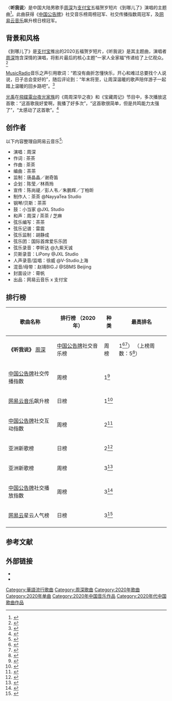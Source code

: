 {{noteTA
|G1=Music
}}
{{Infobox song
| name       = 听我说
| cover      = Listen_To_Me,_single_of_Zhou_Shen,_January_2020.jpg
| type       = [[单曲|单曲]]
| artist     = [[周深|周深]]
| album      = 
| released   = {{Start date|2020|1|7}}
| format     =
* [[数位音乐下载|数字下载]]
| recorded   = 
| studio     = 
| venue      = 
| genre      = [[华语流行音乐|流行]]
| length     = {{Duration|m=3|s=57}}
| label      = 
| writer     = 
| lyricist   = 
| composer   = 
| arranger   = 
| producer   = 
| chronology = [[周深|周深]]
| prev_title = [[愿_(周深歌曲)|愿]]
| prev_year  = 2019
| next_title = [[請篤信一個夢|請篤信一個夢]]
| next_year  = 2020
| misc       = {{Extra chronology
 | artist     = 周深影视
 | type       = 单曲
 | prev_title = [[愿_(周深歌曲)|愿]]
 | prev_year  = 2019
 | title      = 听我说
 | year       = 2020
 | next_title = [[請篤信一個夢|請篤信一個夢]]
 | next_year  = 2020
}}
}}

〈'''听我说'''〉是中国大陆男歌手[[周深|周深]]为[[支付宝|支付宝]]五福贺岁短片《到哪儿了》演唱的主题曲<ref>{{cite web |title=上亿人说看哭了关于支付宝五福短片你一定要知道的几件事 |url=https://finance.ifeng.com/c/7tArQqgPjLV |website=凤凰网财经 |accessdate=2020-01-13 |archive-date=2021-01-29 |archive-url=https://web.archive.org/web/20210129144126/https://finance.ifeng.com/c/7tArQqgPjLV |dead-url=no }}</ref>。此曲获得《[[中国公告牌|中国公告牌]]》社交音乐榜周榜冠军、社交传播指数周冠军，及[[网易云音乐|网易云音乐]]飙升榜日榜冠军。

==背景和风格==
《到哪儿了》是[[支付宝|支付宝]]推出的2020五福贺岁短片，《听我说》是其主题曲，演唱者[[周深|周深]]饱含深情的演唱，将影片最后的核心主题“一家人全家福”传递给了上亿观众。<ref>{{cite web |title=上亿人说看哭了关于支付宝五福短片你一定要知道的几件事 |url=http://ad.163.com/20/0113/10/F2P07LQ0000189DG.html |website=网易新闻 |accessdate=2020-01-13 |archive-date=2021-01-31 |archive-url=https://web.archive.org/web/20210131190706/http://ad.163.com/20/0113/10/F2P07LQ0000189DG.html |dead-url=no }}</ref>

[[MusicRadio|MusicRadio]]音乐之声引用歌词：“若没有曲折怎懂快乐，开心和难过总要找个人说说，日子总会变好的”，随后评论到：“年末将至，让周深温暖的歌声陪伴游子一起踏上温暖的回乡路吧”。<ref>{{cite web |title=@卡布叻_周深 为贺岁微电影《到哪儿了》献唱的主题曲《听我说》暖心来袭 |url=https://www.weibo.com/1668662863/IoyjYcv4A |website=微博 |publisher=MusicRadio音乐之声 |accessdate=2020-01-08}}</ref>

[[光禹|光禹]]在[[飛碟電台|飛碟電台]][[夜光家族|夜光家族]]的《周周深华之夜》和《宝藏周记》节目中，多次播放这首歌：“这首歌我好爱啊，我播了好多次”，“这首歌很简单，但是共鸣能力太强了”，“太感动了这首歌”。<ref>{{Cite episode |title=第21期 |episodelink= |series=宝藏周记 |serieslink= |credits=光禹 |network=飞碟电台 |station=夜光家族 |date=2020-11-26 |season= |seriesno= |number= |minutes=26:40 |quote= |language=}}</ref>
<!--<ref>{{cite web |title=【周深2020.11.26 飞碟电台·夜光家族《宝藏周记》第21期】 |url=https://weibo.com/6466290670/JvKpG8wla |website=周深资讯站的微博 |publisher=飞碟电台 |accessdate=2020-11-27}}</ref>
-->

==创作者==
以下内容整理自网易云音乐<ref>{{cite web |title=听我说 |url=https://music.163.com/#/song?id=1415078941 |website=网易云音乐 |accessdate=2021-01-24 |archive-date=2018-10-18 |archive-url=https://web.archive.org/web/20181018134211/https://music.163.com/#/song?id=1415078941 |dead-url=no }}</ref>:

{{Div col}}
*演唱：周深
*作词 : 茶茶
*作曲 : 茶茶
*编曲：茶茶
*监制：唐晶晶／谢奇笛
*企划：陈莹／林燕玲
*宣传：陈尚禔／彭人韦／朱鹏辉／丁柏昕
*制作人：茶茶 @NayyaTea Studio
*钢琴/贝斯：茶茶
*鼓：小当家 @JXL Studio
*和声：周深 / 茶茶 / 芝麻
*弦乐编写：茶茶
*弦乐记谱：雷震
*弦乐监制：胡静成
*弦乐团：国际首席爱乐乐团
*弦乐录音：李昕达 @九紫天诚
*贝斯录音：LiPony @JXL Studio
*人声录音/监唱：徐威 @V-Studio上海
*混音/母带：赵靖BIG.J @SBMS Beijing
*封面设计：霄帆
*出品：网易云音乐 x 支付宝
{{div col end}}

== 排行榜 ==
{| class="wikitable plainrowheaders sortable" style="text-align:center"
|-
! scope="col"| 歌曲名称
! scope="col"| 排行榜
（2020年）
! scope="col"| 种类
! scope="col"| 最高排名
|-
|rowspan = '8'|'''《听我说》'''
[[周深|周深]]
|[[中国公告牌|中国公告牌]]社交音乐榜
|周榜
|1<ref>{{cite web |title=本期公告牌社交音乐榜W1 |url=https://www.weibo.com/6016400886/IpIFasdoo |website=微博 |publisher=Billboard中国 |accessdate=2020-01-16}}</ref><ref>{{cite web |url=http://www.billboardchina.cn/top/week/2020-01-06.html |script-title=ja:Billboard中国社交音乐榜 2020年02月03日 - 2020年02月09日 |work=Billboard中国 |accessdate= |language=zh-cn |deadurl=yes |archiveurl=https://archive.today/20200219212356/http://www.billboardchina.cn/top/week/2020-01-06.html |archivedate=2020-02-19 }}</ref>）
（上榜周数：5<ref>{{cite web |url=http://www.billboardchina.cn/top/week/2020-02-10.html |script-title=ja:Billboard中国社交音乐榜 2020年02月03日 - 2020年02月09日 |work=Billboard中国 |accessdate= |language=zh-cn |deadurl=yes |archiveurl=https://archive.today/20210124235057/http://www.billboardchina.cn/top/week/2020-02-10.html |archivedate=2021-01-24 }}</ref>）
|-
|[[中国公告牌|中国公告牌]]社交传播指数
|周榜
|1<ref>{{cite web |title=本周#公告牌社交音乐榜# W1 (2020.01.06-2020.01.12） 社交传播指数Top10盘点来啦 |url=https://weibo.com/6016400886/IpU3qwkSI |website=微博 |publisher=Billboard中国 |accessdate=2020-01-17}}</ref>
|-
|[[网易云音乐|网易云音乐]]飙升榜
|日榜
|1<ref>{{cite web |title=【1月9日】 |url=https://weibo.com/7368369618/IoEMwwLO4 |website=微博 |publisher=周深数据播报站 |accessdate=2020-01-09}}</ref>
|-
|[[中国公告牌|中国公告牌]]社交互动指数
|周榜
|2<ref>{{cite web |title=本周#公告牌社交音乐榜# W1（2020.01.06-2020.01.12） 社交互动指数Top10盘点来啦！ |url=https://weibo.com/6016400886/IpSSndBgX |website=微博 |publisher=Billboard中国 |accessdate=2020-01-17}}</ref>
|-
|亚洲新歌榜
|日榜
|2<ref>{{cite web |url=https://pop.weibo.com/#data_daytop,datelist_2020-01-13 |script-title=亚洲新歌榜第第406期：2020.01.12 |work=亚洲新歌榜 |accessdate= |language=zh-cn |deadurl=yes |archiveurl=https://archive.today/20210124225629/https://pop.weibo.com/%23data_daytop,datelist_2020-01-13#data_daytop,datelist_2020-01-13 |archivedate=2021-01-24 }}</ref>
|-
|亚洲新歌榜
|周榜
|3<ref>{{cite web |url=https://pop.weibo.com/#data_weektop,datelist_2020-01-13 |script-title=亚洲新歌榜第第58期：2020.01.06 —— 2020.01.12 |work=亚洲新歌榜 |accessdate= |language=zh-cn |deadurl=yes |archiveurl=https://archive.today/20200928194833/https://pop.weibo.com/%23data_weektop,datelist_2020-01-13#data_weektop,datelist_2020-01-13 |archivedate=2020-09-28 }}</ref>
|-
|[[中国公告牌|中国公告牌]]社交播放指数
|周榜
|3<ref>{{cite web |title=本周#公告牌社交音乐榜# W1（2020.01.06-2020.01.12） 社交互动指数Top10盘点来啦！ |url=https://weibo.com/6016400886/IpSu1inos  |website=微博 |publisher=Billboard中国 |accessdate=2020-01-17}}</ref>
|-
|[[网易云|网易云]]星云人气榜
|日榜
|3<ref>{{cite web |title=【1月9日】 |url=https://weibo.com/7368369618/IoFKpmbY0 |website=微博 |publisher=周深数据播报站 |accessdate=2020-01-09}}</ref>
|-
|}

==参考文献==
{{Reflist|25em}}

==外部链接==
*{{YouTube|E0Dpo0y4XYQ|音频}}
*{{YouTube|FgyzM8Xp8oU|视频}}

{{周深}}

[[Category:華語流行歌曲|Category:華語流行歌曲]]
[[Category:周深歌曲|Category:周深歌曲]]
[[Category:2020年歌曲|Category:2020年歌曲]]
[[Category:2020年单曲|Category:2020年单曲]]
[[Category:2020年中国音乐作品|Category:2020年中国音乐作品]]
[[Category:2020年代中国歌曲作品|Category:2020年代中国歌曲作品]]